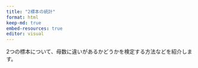 ```yaml
---
title: "2標本の統計"
format: html
keep-md: true
embed-resources: true
editor: visual
---
```


2つの標本について、母数に違いがあるかどうかを検定する方法などを紹介します。
